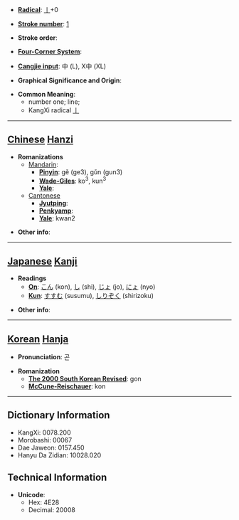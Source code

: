 * '''[[Wiktionary:Chinese radical index| Radical]]''': [[Wiktionary:Chinese radical index 丨|丨]]+0

* '''[[Wiktionary:Chinese total strokes index|Stroke number]]''': [[Wiktionary:Chinese total strokes index 1|1]]

* '''Stroke order''': 

* '''[[Wiktionary:Chinese four corner index|Four-Corner System]]''': 

* '''[[Wiktionary:Chinese Cangjie index|Cangjie input]]''': 中 (L), X中 (XL)

* '''Graphical Significance and Origin''': 

* '''Common Meaning''':
**number one; line;
**KangXi radical [[Wiktionary:Chinese radical index 丨|丨]]

----

== [[Chinese]] [[Hanzi]] ==

* '''Romanizations'''
** [[Mandarin]]:
*** '''[[Pinyin]]''': gě (ge3), gǔn (gun3)
*** '''[[Wade-Giles]]''': ko<sup>3</sup>, kun<sup>3</sup>
*** '''[[Yale]]''': 
**[[Cantonese]]
***'''[[Jyutping]]''':
***'''[[Penkyamp]]''': 
***'''[[Yale]]''': kwan2

* '''Other info''': 

----

== [[Japanese]] [[Kanji]] ==

* '''Readings'''
** '''[[On]]''': [[こん]] (kon), [[し]] (shi), [[じょ]] (jo), [[にょ]] (nyo)
** '''[[Kun]]''': [[すすむ]] (susumu), [[しりぞく]] (shirizoku)

* '''Other info''':  

----

== [[Korean]] [[Hanja]] ==

* '''Pronunciation''': 곤

* '''Romanization'''
** '''[[The 2000 South Korean Revised Romanization|The 2000 South Korean Revised]]''': gon
** '''[[McCune-Reischauer]]''': kon

----

== Dictionary Information ==

* KangXi: 0078.200
* Morobashi: 00067
* Dae Jaweon: 0157.450
* Hanyu Da Zidian: 10028.020

== Technical Information ==

* '''Unicode''':
** Hex: 4E28
** Decimal: 20008